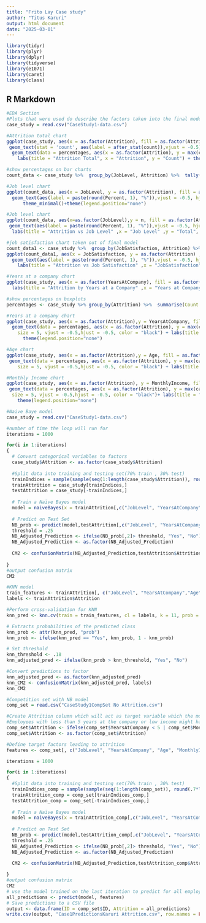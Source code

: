 ---
title: "Frito Lay Case study"
author: "Titus Karuri"
output: html_document
date: "2025-03-01"
---

```{r}
library(tidyr)
library(plyr)
library(dplyr)
library(tidyverse)
library(e1071)
library(caret)
library(class)
```

## R Markdown

```{r}
#EDA Section 
#Plots that were used do describe the factors taken into the final model
case_study = read.csv("CaseStudy1-data.csv")

#Attrition total chart
ggplot(case_study, aes(x = as.factor(Attrition), fill = as.factor(Attrition))) + geom_bar() + 
 geom_text(stat = 'count', aes(label = after_stat(count)),vjust = -0.5)+
  geom_text(data = percentages, aes(x = as.factor(Attrition), y = max(case_study$YearsAtCompany) * 0.95, label = paste(round(Percent, 1), "%")))+
    labs(title = "Attrition Total", x = "Attrition", y = "Count") + theme_minimal() + theme(legend.position="none")

#show percentages on bar charts
count_data <- case_study %>%  group_by(JobLevel, Attrition) %>%  tally() %>%  mutate(Percent = n / sum(n) * 100)

#Job level chart
ggplot(count_data, aes(x = JobLevel, y = as.factor(Attrition), fill = as.factor(Attrition))) + geom_boxplot() +
  geom_text(aes(label = paste(round(Percent, 1), "%")),vjust = -0.5, hjust = 0.65) + labs(title = "Attrition by Job Level" ,x = "JobLevel" ,y = "Attrition")+  
      theme_minimal()+theme(legend.position="none")

#Job level chart
ggplot(count_data, aes(x=as.factor(JobLevel),y = n, fill = as.factor(Attrition))) + geom_bar(stat = "identity", position = "dodge", color = "black") +
 geom_text(aes(label = paste(round(Percent, 1), "%")),vjust = -0.5, hjust = -0.1) + 
  labs(title = "Attrition vs Job Level" ,x = "Job Level" ,y = "Total", fill = ("Attrition"))  + theme_minimal()

#job satisfaction chart taken out of final model
count_data1 <- case_study %>%  group_by(JobSatisfaction, Attrition) %>%  tally() %>%  mutate(Percent = n / sum(n) * 100)
ggplot(count_data1, aes(x = JobSatisfaction, y = as.factor(Attrition) ,fill = as.factor(Attrition))) + geom_boxplot() +
  geom_text(aes(label = paste(round(Percent, 1), "%")),vjust = -0.5, hjust = 0.5) +
    labs(title = "Attrition vs Job Satisfaction" ,x = "JobSatisfaction" ,y = "Attrition")  + theme_minimal() + theme(legend.position="none")

#Years at a company chart
ggplot(case_study, aes(x = as.factor(YearsAtCompany), fill = as.factor(Attrition))) + geom_bar(position = "dodge", color = "black") + 
  labs(title = "Attrition by Years at a Company" ,x = "Years at Company" ,y = "Total", fill = ("Attrition"))  + theme_minimal()

#show percentages on boxplots
percentages <- case_study %>% group_by(Attrition) %>%  summarise(Count = n()) %>%  mutate(Percent = Count / sum(Count) * 100)

#Years at a company chart
ggplot(case_study, aes(x = as.factor(Attrition),y = YearsAtCompany, fill = as.factor(Attrition))) + geom_boxplot() +
  geom_text(data = percentages, aes(x = as.factor(Attrition), y = max(case_study$YearsAtCompany) * 0.95, label = paste(round(Percent, 1), "%")), 
    size = 5, vjust = -0.5,hjust = -0.5, color = "black") + labs(title = "Attrition by Years At Company" ,x = "Attrition" ,y = "Years At Company")+ theme_minimal()+
      theme(legend.position="none")

#Age chart
ggplot(case_study, aes(x = as.factor(Attrition),y = Age, fill = as.factor(Attrition))) + geom_boxplot() +
 geom_text(data = percentages, aes(x = as.factor(Attrition), y = max(case_study$Age) * 0.95, label = paste(round(Percent, 1), "%")), 
    size = 5, vjust = -0.5,hjust = -0.5, color = "black") + labs(title = "Attrition by Age" ,x = "Attrition" ,y = "Age")+ theme_minimal() + theme(legend.position="none")

#Monthly Income chart
ggplot(case_study, aes(x = as.factor(Attrition), y = MonthlyIncome, fill = as.factor(Attrition))) + geom_boxplot() +
 geom_text(data = percentages, aes(x = as.factor(Attrition), y = max(case_study$MonthlyIncome) * 0.95, label = paste(round(Percent, 1), "%")), 
  size = 5, vjust = -0.5,hjust = -0.5, color = "black")+ labs(title = "Attrition vs Monthly Income" ,x = "Attrition" ,y = "Monthly Income")  + theme_minimal() +
    theme(legend.position="none")
```

```{r}
#Naive Baye model
case_study = read.csv("CaseStudy1-data.csv")

#number of time the loop will run for
iterations = 1000

for(i in 1:iterations) 
{
  # Convert categorical variables to factors
  case_study$Attrition <- as.factor(case_study$Attrition)
  
  #Split data into training and testing set(70% train , 30% test)
  trainIndices = sample(sample(seq(1:length(case_study$Attrition)), round(.7*length(case_study$Attrition))))
  trainAttrition = case_study[trainIndices,]
  testAttrition = case_study[-trainIndices,]
  
  # Train a Naïve Bayes model
  model = naiveBayes(x = trainAttrition[,c("JobLevel", "YearsAtCompany","Age","MonthlyIncome")], y = trainAttrition$Attrition)
  
  # Predict on Test Set
  NB_prob <- predict(model,testAttrition[,c("JobLevel", "YearsAtCompany","Age","MonthlyIncome")], type = "raw")
  threshold = .25
  NB_Adjusted_Prediction <- ifelse(NB_prob[,2]> threshold, "Yes", "No")
  NB_Adjusted_Prediction <- as.factor(NB_Adjusted_Prediction)
  
  CM2 <- confusionMatrix(NB_Adjusted_Prediction,testAttrition$Attrition)
  
}
#output confusion matrix
CM2

#KNN model
train_features <- trainAttrition[, c("JobLevel", "YearsAtCompany","Age","MonthlyIncome")]
labels <- trainAttrition$Attrition

#Perform cross-validation for KNN
knn_pred <- knn.cv(train = train_features, cl = labels, k = 11, prob = TRUE )

# Extracts probabilities of the predicted class
knn_prob <- attr(knn_pred, "prob")
knn_prob <- ifelse(knn_pred == "Yes", knn_prob, 1 - knn_prob)

# Set threshold
knn_threshold <- .18
knn_adjusted_pred <- ifelse(knn_prob > knn_threshold, "Yes", "No")

#Convert predictions to factor
knn_adjusted_pred <- as.factor(knn_adjusted_pred)
knn_CM2 <- confusionMatrix(knn_adjusted_pred, labels)
knn_CM2


```

```{r}
#Competition set with NB model
comp_set = read.csv("CaseStudy1CompSet No Attrition.csv")

#Create Attrition column which will act as target variable which the model is trying to predict during training
#Employees with less than 5 years at the company or low income might have higher attrition
comp_set$Attrition <- ifelse(comp_set$YearsAtCompany < 5 | comp_set$MonthlyIncome < 3000, "Yes", "No")
comp_set$Attrition <- as.factor(comp_set$Attrition)

#Define target factors leading to attrition
features <- comp_set[, c("JobLevel", "YearsAtCompany", "Age", "MonthlyIncome")]

iterations = 1000

for(i in 1:iterations) 
{
  #Split data into training and testing set(70% train , 30% test)
  trainIndices_comp = sample(sample(seq(1:length(comp_set)), round(.7*length(comp_set))))
  trainAttrition_comp = comp_set[trainIndices_comp,]
  testAttrition_comp = comp_set[-trainIndices_comp,]
  
  # Train a Naïve Bayes model
  model = naiveBayes(x = trainAttrition_comp[,c("JobLevel", "YearsAtCompany","Age","MonthlyIncome")], y = trainAttrition_comp$Attrition)
  
  # Predict on Test Set
  NB_prob <- predict(model,testAttrition_comp[,c("JobLevel", "YearsAtCompany","Age","MonthlyIncome")], type = "raw")
  threshold = .25
  NB_Adjusted_Prediction <- ifelse(NB_prob[,2]> threshold, "Yes", "No")
  NB_Adjusted_Prediction <- as.factor(NB_Adjusted_Prediction)
  
  CM2 <- confusionMatrix(NB_Adjusted_Prediction,testAttrition_comp$Attrition)

}
#output confusion matrix
CM2
# use the model trained on the last iteration to predict for all employees
all_predictions <- predict(model, features)
# Save predictions to a CSV file
output <- data.frame(ID = comp_set$ID, Attrition = all_predictions)
write.csv(output, "Case1PredictionsKaruri Attrition.csv", row.names = FALSE)


```